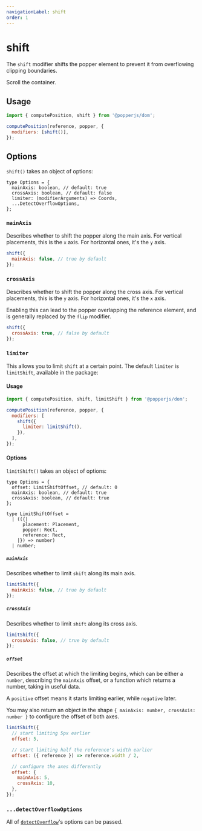```yaml
---
navigationLabel: shift
order: 1
---
```



# shift

The `shift` modifier shifts the popper element to prevent it from overflowing
clipping boundaries.

<Shift />

Scroll the container.

## Usage

```js
import { computePosition, shift } from '@popperjs/dom';

computePosition(reference, popper, {
  modifiers: [shift()],
});
```

## Options

`shift()` takes an object of options:

```flow
type Options = {
  mainAxis: boolean, // default: true
  crossAxis: boolean, // default: false
  limiter: (modifierArguments) => Coords,
  ...DetectOverflowOptions,
};
```

### `mainAxis`

Describes whether to shift the popper along the main axis. For vertical
placements, this is the `x` axis. For horizontal ones, it's the `y` axis.

```js
shift({
  mainAxis: false, // true by default
});
```

### `crossAxis`

Describes whether to shift the popper along the cross axis. For vertical
placements, this is the `y` axis. For horizontal ones, it's the `x` axis.

Enabling this can lead to the popper overlapping the reference element, and is
generally replaced by the `flip` modifier.

```js
shift({
  crossAxis: true, // false by default
});
```

### `limiter`

This allows you to limit `shift` at a certain point. The default `limiter` is
`limitShift`, available in the package:

#### Usage

```js
import { computePosition, shift, limitShift } from '@popperjs/dom';

computePosition(reference, popper, {
  modifiers: [
    shift({
      limiter: limitShift(),
    }),
  ],
});
```

#### Options

`limitShift()` takes an object of options:

```flow
type Options = {
  offset: LimitShiftOffset, // default: 0
  mainAxis: boolean, // default: true
  crossAxis: boolean, // default: true
};

type LimitShiftOffset =
  | (({|
      placement: Placement,
      popper: Rect,
      reference: Rect,
    |}) => number)
  | number;
```

##### `mainAxis`

Describes whether to limit `shift` along its main axis.

```js
limitShift({
  mainAxis: false, // true by default
});
```

##### `crossAxis`

Describes whether to limit `shift` along its cross axis.

```js
limitShift({
  crossAxis: false, // true by default
});
```

##### `offset`

Describes the offset at which the limiting begins, which can be either a
`number`, describing the `mainAxis` offset, or a function which returns a
number, taking in useful data.

A `positive` offset means it starts limiting earlier, while `negative` later.

You may also return an object in the shape
`{ mainAxis: number, crossAxis: number }` to configure the offset of both axes.

```js
limitShift({
  // start limiting 5px earlier
  offset: 5,

  // start limiting half the reference's width earlier
  offset: ({ reference }) => reference.width / 2,

  // configure the axes differently
  offset: {
    mainAxis: 5,
    crossAxis: 10,
  },
});
```

### `...detectOverflowOptions`

All of [`detectOverflow`](../../utils/detectOverflow/#options)'s options can be
passed.
